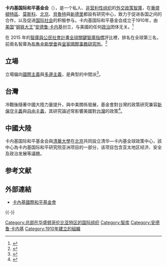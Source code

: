 {{infobox Organization
|image        = Carnegie Endowment for International Peace - Dupont Circle.JPG
|caption      = 总部大楼 
|formation    = 1910
|motto        = 全球智库
|type         = [[国际关系|国际关系]] [[智库|智库]]
|headquarters = 1779 Massachusetts Ave, NW, Washington D.C.
|location     = [[华盛顿哥伦比亚特区|华盛顿哥伦比亚特区]], [[莫斯科|莫斯科]], [[贝鲁特|贝鲁特]], [[布鲁塞尔|布鲁塞尔]], [[北京|北京]], [[新德里|新德里]]
|leader_title = 主席
|leader_name  = [[威廉·约瑟夫·伯恩斯|威廉·约瑟夫·伯恩斯]]
|website      = [https://carnegieendowment.org www.carnegieendowment.org]
}}

'''卡内基国际和平基金会'''（{{lang-en|Carnegie Endowment for International Peace}}），是一个私人、[[非营利性组织|非营利性组织]]的[[外交政策|外交政策]][[智庫|智庫]]，在[[華盛頓特區|華盛頓特區]]、[[莫斯科|莫斯科]]、[[北京|北京]]、[[貝魯特|貝魯特]]與[[新德里|新德里]]都設有研究中心，致力于促进各国之间的合作，以及促进[[国际社会|国际社会]]的积极参与。卡内基国际和平基金会成立于1910年，由[[美国|美国]]“[[钢铁大王|钢铁大王]]”[[安德鲁·卡内基|安德鲁·卡内基]]创立，与美國的任何[[政治|政治]]团体无关。<ref name = "About_2019">{{cite web | title = About | url = https://carnegieendowment.org/about/ | publisher = Carnegie Endowment for International Peace | language = en | accessdate = 2019-11-07 | archive-date = 2021-02-24 | archive-url = https://web.archive.org/web/20210224094559/https://carnegieendowment.org/about/ | dead-url = no }}</ref>

在 2015 年的[[智庫與公民社會計畫|智庫與公民社會計畫]][[智庫與公民社會計畫#全球關鍵智庫指標|全球關鍵智庫指標]]評比裡，排名在全球第三名，前兩名智庫為[[布魯金斯學會|布魯金斯學會]]與[[皇家國際事務研究所|皇家國際事務研究所]]。<ref name = "James G. McGann_2016">{{cite web | title = 2015 Global Go To Think Tank Index Report | url = http://repository.upenn.edu/cgi/viewcontent.cgi?article=1009&context=think_tanks | author = James G. McGann | language = en | date = 2016-02-10 | accessdate = 2019-11-07 | archive-date = 2016-02-02 | archive-url = https://web.archive.org/web/20160202061509/http://repository.upenn.edu/cgi/viewcontent.cgi?article=1009&context=think_tanks | dead-url = yes }}</ref>

== 立場 ==
立場偏向[[國際主義|國際主義]]與[[多邊主義|多邊主義]]，是典型的中間派<ref name = "卡内基国际和平基金会_2019">{{cite web | title = 卡内基国际和平基金会 | url = http://www.cqvip.com/qk/71268x/201204/41603903.html | publisher = 全球化 | language = zh-cn | accessdate = 2019-11-07 | archive-date = 2019-11-07 | archive-url = https://web.archive.org/web/20191107094842/http://www.cqvip.com/qk/71268x/201204/41603903.html | dead-url = no }}</ref>。

== 台灣 ==
冷戰後隨著中國大陸力量提升，與中美關係發展，基金會對台灣的政策研究兼容[[新保守主義|新保守主義]]與[[自由主義|自由主義]]，其研究論述常影響美國對[[台灣|台灣]]的政策<ref name = "卡内基国际和平基金会与美国对台政策_2019">{{cite web | title = 卡内基国际和平基金会与美国对台政策 | url = http://www.cqvip.com/qk/80344x/200902/29677061.html | publisher = 国际资料信息 | language = zh-cn | accessdate = 2019-11-07 | archive-date = 2019-11-07 | archive-url = https://web.archive.org/web/20191107094841/http://www.cqvip.com/qk/80344x/200902/29677061.html | dead-url = no }}</ref>。

==中國大陸==
卡内基国际和平基金会與[[清華大學|清華大學]]在[[北京|北京]]共同設立清华—卡内基全球政策中心，該中心為卡内基国际和平研究院亚洲项目的一部分，该项目包含亚太地区经济、安全及政治发展等議題。

== 参考文献 ==
{{Reflist}}

== 外部連結 ==
{{Commons category|Carnegie Endowment for International Peace}}
* [http://carnegieendowment.org 卡內基國際和平基金會]{{Wayback|url=http://carnegieendowment.org/ |date=20021018234940 }}

{{-}}
{{Authority control}}

[[Category:总部在华盛顿哥伦比亚特区的国际组织|Category:总部在华盛顿哥伦比亚特区的国际组织]]
[[Category:智库|Category:智库]]
[[Category:安德鲁·卡内基|Category:安德鲁·卡内基]]
[[Category:1910年建立的組織|Category:1910年建立的組織]]